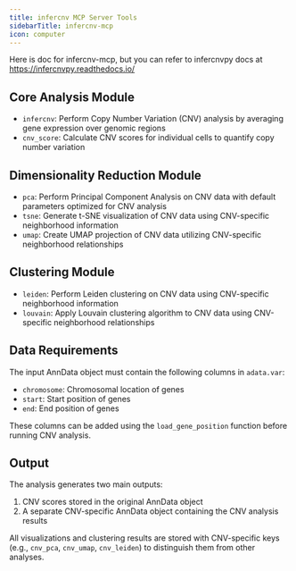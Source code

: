 ```yaml
---
title: infercnv MCP Server Tools
sidebarTitle: infercnv-mcp
icon: computer
---
```


Here is doc for infercnv-mcp, but you can refer to infercnvpy docs at https://infercnvpy.readthedocs.io/


## Core Analysis Module

- `infercnv`: Perform Copy Number Variation (CNV) analysis by averaging gene expression over genomic regions
- `cnv_score`: Calculate CNV scores for individual cells to quantify copy number variation

## Dimensionality Reduction Module

- `pca`: Perform Principal Component Analysis on CNV data with default parameters optimized for CNV analysis
- `tsne`: Generate t-SNE visualization of CNV data using CNV-specific neighborhood information
- `umap`: Create UMAP projection of CNV data utilizing CNV-specific neighborhood relationships

## Clustering Module

- `leiden`: Perform Leiden clustering on CNV data using CNV-specific neighborhood information
- `louvain`: Apply Louvain clustering algorithm to CNV data using CNV-specific neighborhood relationships

## Data Requirements

The input AnnData object must contain the following columns in `adata.var`:
- `chromosome`: Chromosomal location of genes
- `start`: Start position of genes
- `end`: End position of genes

These columns can be added using the `load_gene_position` function before running CNV analysis.

## Output

The analysis generates two main outputs:
1. CNV scores stored in the original AnnData object
2. A separate CNV-specific AnnData object containing the CNV analysis results

All visualizations and clustering results are stored with CNV-specific keys (e.g., `cnv_pca`, `cnv_umap`, `cnv_leiden`) to distinguish them from other analyses.
